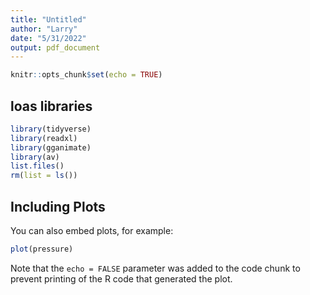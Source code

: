 ```yaml
---
title: "Untitled"
author: "Larry"
date: "5/31/2022"
output: pdf_document
---
```


```r
knitr::opts_chunk$set(echo = TRUE)
```

## loas libraries
```r
library(tidyverse)
library(readxl)
library(gganimate)
library(av)
list.files()
rm(list = ls())

```

## Including Plots

You can also embed plots, for example:

```r
plot(pressure)
```

Note that the `echo = FALSE` parameter was added to the code chunk to prevent printing of the R code that generated the plot.

